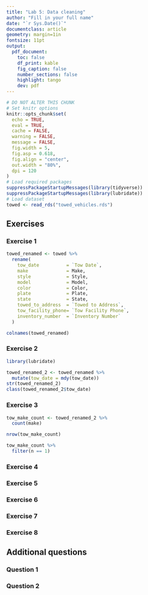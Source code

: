```yaml
---
title: "Lab 5: Data cleaning"
author: "Fill in your full name"
date: "`r Sys.Date()`"
documentclass: article
geometry: margin=1in
fontsize: 11pt
output:
  pdf_document:
    toc: false
    df_print: kable
    fig_caption: false
    number_sections: false
    highlight: tango
    dev: pdf
---
```


```r
# DO NOT ALTER THIS CHUNK
# Set knitr options
knitr::opts_chunk$set(
  echo = TRUE,
  eval = TRUE,
  cache = FALSE,
  warning = FALSE,
  message = FALSE,
  fig.width = 5,
  fig.asp = 0.618,
  fig.align = "center",
  out.width = "80%",
  dpi = 120
)
# Load required packages
suppressPackageStartupMessages(library(tidyverse))
suppressPackageStartupMessages(library(lubridate))
# Load dataset
towed <- read_rds("towed_vehicles.rds")
```

## Exercises

### Exercise 1
```r
towed_renamed <- towed %>%
  rename(
    tow_date          = `Tow Date`,
    make              = Make,
    style             = Style,
    model             = Model,
    color             = Color,
    plate             = Plate,
    state             = State,
    towed_to_address  = `Towed to Address`,
    tow_facility_phone= `Tow Facility Phone`,
    inventory_number  = `Inventory Number`
  )

colnames(towed_renamed)
```


### Exercise 2

```r
library(lubridate)

towed_renamed_2 <- towed_renamed %>%
  mutate(tow_date = mdy(tow_date))
str(towed_renamed_2)
class(towed_renamed_2$tow_date)
```



### Exercise 3
```r
tow_make_count <- towed_renamed_2 %>%
  count(make)

nrow(tow_make_count)

tow_make_count %>% 
  filter(n == 1)
```


### Exercise 4




### Exercise 5




### Exercise 6




### Exercise 7




### Exercise 8




## Additional questions

### Question 1




### Question 2
